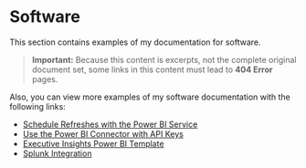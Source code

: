 
# Software

This section contains examples of my documentation for software.

> **Important:** Because this content is excerpts, not the complete original document set, some links in this content must
lead to **404 Error** pages.

Also, you can view more examples of my software documentation with the
following links:

- [Schedule Refreshes with the Power BI
  Service](https://documentation.lakesidesoftware.com/en/Content/PowerBI/PowerBiConfigARefresh.htm)
- [Use the Power BI Connector with API
  Keys](https://documentation.lakesidesoftware.com/en/Content/PowerBI/UsePowerBIConnectorNew.htm)
- [Executive Insights Power BI
  Template](https://documentation.lakesidesoftware.com/en/Content/PowerBI/PowerBIExecInsightsTemplate02.htm)
- [Splunk
  Integration](https://documentation.lakesidesoftware.com/en/Content/Splunk/ConfigureSplunkIntegration.htm)